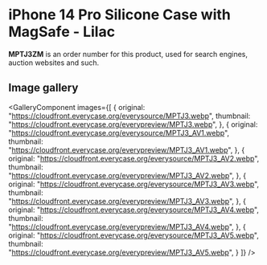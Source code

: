 
# iPhone 14 Pro Silicone Case with MagSafe - Lilac

<Callout type='info' emoji='👉🏻'>**MPTJ3ZM** is an order number for this product, used for search engines, auction websites and such.</Callout>

## Image gallery

<GalleryComponent
    images={[
      {
        original: "https://cloudfront.everycase.org/everysource/MPTJ3.webp",
        thumbnail: "https://cloudfront.everycase.org/everypreview/MPTJ3.webp",
      },
      {
        original: "https://cloudfront.everycase.org/everysource/MPTJ3_AV1.webp",
        thumbnail: "https://cloudfront.everycase.org/everypreview/MPTJ3_AV1.webp",
      },
      {
        original: "https://cloudfront.everycase.org/everysource/MPTJ3_AV2.webp",
        thumbnail: "https://cloudfront.everycase.org/everypreview/MPTJ3_AV2.webp",
      },
      {
        original: "https://cloudfront.everycase.org/everysource/MPTJ3_AV3.webp",
        thumbnail: "https://cloudfront.everycase.org/everypreview/MPTJ3_AV3.webp",
      },
      {
        original: "https://cloudfront.everycase.org/everysource/MPTJ3_AV4.webp",
        thumbnail: "https://cloudfront.everycase.org/everypreview/MPTJ3_AV4.webp",
      },
      {
        original: "https://cloudfront.everycase.org/everysource/MPTJ3_AV5.webp",
        thumbnail: "https://cloudfront.everycase.org/everypreview/MPTJ3_AV5.webp",
      }
    ]}
  />

